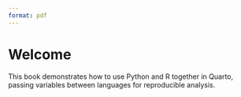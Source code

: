 ---
format: pdf
---

# Welcome

This book demonstrates how to use Python and R together in Quarto, passing variables between languages for reproducible analysis.